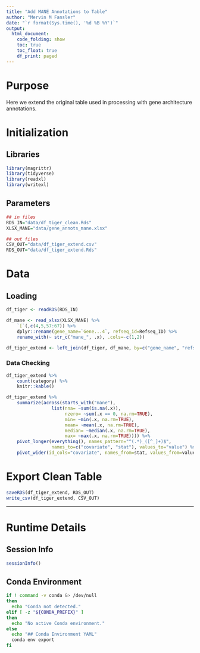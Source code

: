 ```yaml
---
title: "Add MANE Annotations to Table"
author: "Mervin M Fansler"
date: "`r format(Sys.time(), '%d %B %Y')`"
output: 
  html_document: 
    code_folding: show
    toc: true
    toc_float: true
    df_print: paged
---
```


# Purpose

Here we extend the original table used in processing with gene architecture annotations.

# Initialization

## Libraries
```r
library(magrittr)
library(tidyverse)
library(readxl)
library(writexl)
```

## Parameters
```r
## in files
RDS_IN="data/df_tiger_clean.Rds"
XLSX_MANE="data/gene_annots_mane.xlsx"

## out files
CSV_OUT="data/df_tiger_extend.csv"
RDS_OUT="data/df_tiger_extend.Rds"
```


# Data
## Loading
```r
df_tiger <- readRDS(RDS_IN)

df_mane <- read_xlsx(XLSX_MANE) %>% 
    `[`(,c(4,5,57:67)) %>%
    dplyr::rename(gene_name=`Gene...4`, refseq_id=Refseq_ID) %>%
    rename_with(~ str_c("mane_", .x), .cols=-c(1,2))

df_tiger_extend <- left_join(df_tiger, df_mane, by=c("gene_name", "refseq_id"))
```


### Data Checking
```r
df_tiger_extend %>%
    count(category) %>%
    knitr::kable()

df_tiger_extend %>% 
    summarize(across(starts_with("mane"), 
                 list(nna= ~sum(is.na(.x)),
                      nzero= ~sum(.x == 0, na.rm=TRUE),
                      min= ~min(.x, na.rm=TRUE),
                      mean= ~mean(.x, na.rm=TRUE), 
                      median= ~median(.x, na.rm=TRUE),
                      max= ~max(.x, na.rm=TRUE)))) %>%
    pivot_longer(everything(), names_pattern="^(.*)_([^_]+)$", 
                 names_to=c("covariate", "stat"), values_to="value") %>%
    pivot_wider(id_cols="covariate", names_from=stat, values_from=value)
```

# Export Clean Table
```r
saveRDS(df_tiger_extend, RDS_OUT)
write_csv(df_tiger_extend, CSV_OUT)
```

---

# Runtime Details
## Session Info
```r
sessionInfo()
```

## Conda Environment
```bash
if ! command -v conda &> /dev/null
then
  echo "Conda not detected."
elif [ -z "${CONDA_PREFIX}" ]
then
  echo "No active Conda environment."
else
  echo "## Conda Environment YAML"
  conda env export
fi
```

